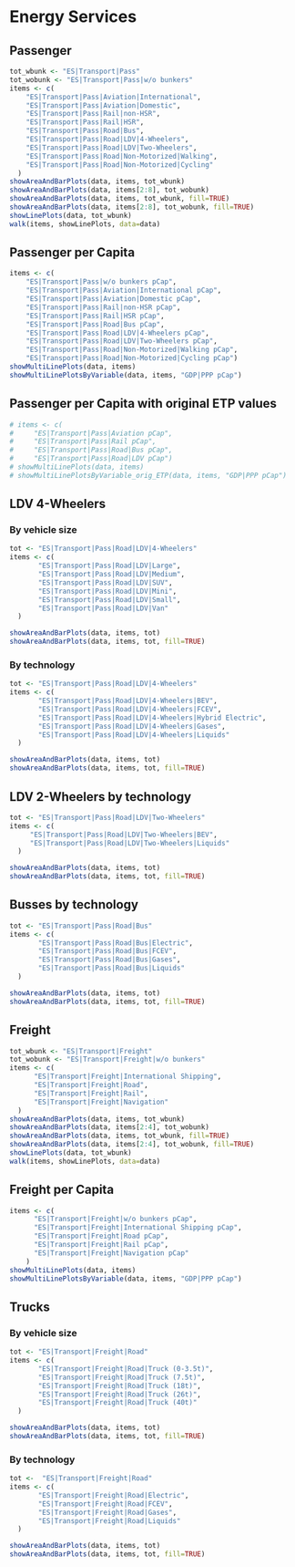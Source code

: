# Energy Services
## Passenger
```r
tot_wbunk <- "ES|Transport|Pass"
tot_wobunk <- "ES|Transport|Pass|w/o bunkers"
items <- c(
    "ES|Transport|Pass|Aviation|International",
    "ES|Transport|Pass|Aviation|Domestic",
    "ES|Transport|Pass|Rail|non-HSR",
    "ES|Transport|Pass|Rail|HSR",
    "ES|Transport|Pass|Road|Bus",
    "ES|Transport|Pass|Road|LDV|4-Wheelers",
    "ES|Transport|Pass|Road|LDV|Two-Wheelers",
    "ES|Transport|Pass|Road|Non-Motorized|Walking",
    "ES|Transport|Pass|Road|Non-Motorized|Cycling"
  )
showAreaAndBarPlots(data, items, tot_wbunk)
showAreaAndBarPlots(data, items[2:8], tot_wobunk)
showAreaAndBarPlots(data, items, tot_wbunk, fill=TRUE)
showAreaAndBarPlots(data, items[2:8], tot_wobunk, fill=TRUE)
showLinePlots(data, tot_wbunk)
walk(items, showLinePlots, data=data)
```

## Passenger per Capita
```r

items <- c(
    "ES|Transport|Pass|w/o bunkers pCap",
    "ES|Transport|Pass|Aviation|International pCap",
    "ES|Transport|Pass|Aviation|Domestic pCap",
    "ES|Transport|Pass|Rail|non-HSR pCap",
    "ES|Transport|Pass|Rail|HSR pCap",
    "ES|Transport|Pass|Road|Bus pCap",
    "ES|Transport|Pass|Road|LDV|4-Wheelers pCap",
    "ES|Transport|Pass|Road|LDV|Two-Wheelers pCap",
    "ES|Transport|Pass|Road|Non-Motorized|Walking pCap",
    "ES|Transport|Pass|Road|Non-Motorized|Cycling pCap")
showMultiLinePlots(data, items)    
showMultiLinePlotsByVariable(data, items, "GDP|PPP pCap")
```

## Passenger per Capita with original ETP values
```r
# items <- c(
#     "ES|Transport|Pass|Aviation pCap",
#     "ES|Transport|Pass|Rail pCap",
#     "ES|Transport|Pass|Road|Bus pCap",
#     "ES|Transport|Pass|Road|LDV pCap")
# showMultiLinePlots(data, items)    
# showMultiLinePlotsByVariable_orig_ETP(data, items, "GDP|PPP pCap")
```

## LDV 4-Wheelers 

### By vehicle size
```r
tot <- "ES|Transport|Pass|Road|LDV|4-Wheelers"
items <- c(
       "ES|Transport|Pass|Road|LDV|Large",
       "ES|Transport|Pass|Road|LDV|Medium",
       "ES|Transport|Pass|Road|LDV|SUV",
       "ES|Transport|Pass|Road|LDV|Mini",
       "ES|Transport|Pass|Road|LDV|Small",
       "ES|Transport|Pass|Road|LDV|Van"
  )

showAreaAndBarPlots(data, items, tot)
showAreaAndBarPlots(data, items, tot, fill=TRUE)
```

### By technology
```r
tot <- "ES|Transport|Pass|Road|LDV|4-Wheelers"
items <- c(
       "ES|Transport|Pass|Road|LDV|4-Wheelers|BEV",
       "ES|Transport|Pass|Road|LDV|4-Wheelers|FCEV",
       "ES|Transport|Pass|Road|LDV|4-Wheelers|Hybrid Electric",
       "ES|Transport|Pass|Road|LDV|4-Wheelers|Gases",
       "ES|Transport|Pass|Road|LDV|4-Wheelers|Liquids"
  )

showAreaAndBarPlots(data, items, tot)
showAreaAndBarPlots(data, items, tot, fill=TRUE)
```

## LDV 2-Wheelers by technology
```r
tot <- "ES|Transport|Pass|Road|LDV|Two-Wheelers"
items <- c(
     "ES|Transport|Pass|Road|LDV|Two-Wheelers|BEV",
     "ES|Transport|Pass|Road|LDV|Two-Wheelers|Liquids" 
  )

showAreaAndBarPlots(data, items, tot)
showAreaAndBarPlots(data, items, tot, fill=TRUE)
```

## Busses by technology
```r
tot <- "ES|Transport|Pass|Road|Bus"
items <- c(
       "ES|Transport|Pass|Road|Bus|Electric",
       "ES|Transport|Pass|Road|Bus|FCEV",
       "ES|Transport|Pass|Road|Bus|Gases",
       "ES|Transport|Pass|Road|Bus|Liquids" 
  )

showAreaAndBarPlots(data, items, tot)
showAreaAndBarPlots(data, items, tot, fill=TRUE)
```

## Freight
```r
tot_wbunk <- "ES|Transport|Freight"
tot_wobunk <- "ES|Transport|Freight|w/o bunkers"
items <- c(
      "ES|Transport|Freight|International Shipping",
      "ES|Transport|Freight|Road",
      "ES|Transport|Freight|Rail",
      "ES|Transport|Freight|Navigation"
  )
showAreaAndBarPlots(data, items, tot_wbunk)
showAreaAndBarPlots(data, items[2:4], tot_wobunk)
showAreaAndBarPlots(data, items, tot_wbunk, fill=TRUE)
showAreaAndBarPlots(data, items[2:4], tot_wobunk, fill=TRUE)
showLinePlots(data, tot_wbunk)
walk(items, showLinePlots, data=data)
```

## Freight per Capita
```r

items <- c(
      "ES|Transport|Freight|w/o bunkers pCap",
      "ES|Transport|Freight|International Shipping pCap",
      "ES|Transport|Freight|Road pCap",
      "ES|Transport|Freight|Rail pCap",
      "ES|Transport|Freight|Navigation pCap"
    )
showMultiLinePlots(data, items)    
showMultiLinePlotsByVariable(data, items, "GDP|PPP pCap")
```

## Trucks

### By vehicle size
```r
tot <- "ES|Transport|Freight|Road"
items <- c(
       "ES|Transport|Freight|Road|Truck (0-3.5t)",
       "ES|Transport|Freight|Road|Truck (7.5t)",
       "ES|Transport|Freight|Road|Truck (18t)",
       "ES|Transport|Freight|Road|Truck (26t)",
       "ES|Transport|Freight|Road|Truck (40t)"
  )

showAreaAndBarPlots(data, items, tot)
showAreaAndBarPlots(data, items, tot, fill=TRUE)
```

### By technology
```r
tot <-  "ES|Transport|Freight|Road"
items <- c(
       "ES|Transport|Freight|Road|Electric",
       "ES|Transport|Freight|Road|FCEV",
       "ES|Transport|Freight|Road|Gases",
       "ES|Transport|Freight|Road|Liquids"
  )

showAreaAndBarPlots(data, items, tot)
showAreaAndBarPlots(data, items, tot, fill=TRUE)
```
